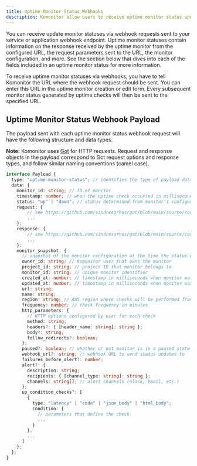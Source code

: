 ```yaml
---
title: Uptime Monitor Status Webhooks
description: Komonitor allow users to receive uptime monitor status updates via a webhook endpoint on their own applications and services.
---
```


You can receive update monitor statuses via webhook requests sent to your service or application webhook endpoint. Uptime monitor statuses contain
information on the response received by the uptime monitor from the configured URL, the request parameters sent to the URL, the monitor configuration, and more.
See the section below that dives into each of the fields included in an uptime monitor status for more information.

To receive uptime monitor statuses via webhooks, you have to tell Komonitor the URL where the webhook request should be sent. You can enter this URL in the uptime monitor
creation or edit form. Every subsequent monitor status generated by uptime checks will then be sent to the specified URL.

## Uptime Monitor Status Webhook Payload

The payload sent with each uptime monitor status webhook request will have the following structure and data types.

**Note:** Komonitor uses [Got](https://github.com/sindresorhus/got) for HTTP requests.
Request and response objects in the payload correspond to Got request options and response types, and follow
similar naming conventions (camel case).

```typescript
interface Payload {
  type: "uptime-monitor-status"; // identifies the type of payload data
  data: {
    monitor_id: string; // ID of monitor
    timestamp: number; // when the uptime check occurred in milliseconds
    status: "up" | "down"; // status determined from monitor's configured condition checks
    request: {
        // see https://github.com/sindresorhus/got/blob/main/source/core/options.ts
        ...
    };
    response: {
        // see https://github.com/sindresorhus/got/blob/main/source/core/response.ts#L97
        ...
    };
    monitor_snapshot: {
      // snapshot of the monitor configuration at the time the status was created
      owner_id: string; // Komonitor user that owns the monitor
      project_id: string; // project ID that monitor belongs to
      monitor_id: string; // unique monitor identifier
      created_at: number; // timestamp in milliseconds when monitor was created
      updated_at: number; // timestamp in milliseconds when monitor was last updated
      url: string;
      name: string;
      region: string; // AWS region where checks will be performed from
      frequency: number; // check frequency in minutes
      http_parameters: {
        // HTTP options configured by user for each check
        method: string;
        headers?: { [header_name: string]: string };
        body?: string;
        follow_redirects?: boolean;
      };
      paused?: boolean; // whether or not monitor is in a paused state
      webhook_url?: string; // webhook URL to send status updates to
      failures_before_alert?: number;
      alert?: {
        description: string;
        recipients: { [channel_type: string]: string };
        channels: string[]; // alert channels (Slack, Email, etc.)
      };
      up_condition_checks?: [
        {
          type: "latency" | "code" | "json_body" | "html_body";
          condition: {
            // parameters that define the check
            ...
          }
        },
        ...
      ]
    };
  };
}
```
